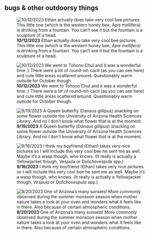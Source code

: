 ## bugs & other outdoorsy things

::: {layout-ncol="3" layout-nrow="2"}
![**10/12/2023** Ethan actually does take very cool bee pictures. This little one (which is the western honey bee, *Apis mellifera*) is drinking from a fountain. You can't see it but the fountain is a sculpture of a head.](images/IMG_3168.jpg)

![**10/12/2023** We went to Tohono Chul and it was a wonderful time :) There were a lot of round-ish cacti (as you can see here) and cute little areas scattered around. Questionably warm outside for October though.](images/IMG_8649.jpg)

![**9/19/2023** A Queen butterfly (*Danaus gillipus*) snacking on some flower outside the University of Arizona Health Sciences Library. And no I don't know what flower that is at the moment.](images/IMG_7969.jpg)

![**9/16/2023** I think my boyfriend (Ethan) takes very nice pictures so I will include this very cool bee he sent me as well. Maybe it's a wasp though, who knows. (It really is actually a Yellowjacket though, *Vespula* or *Dolichovespula* spp.)](images/IMG_0957.jpg)

![**8/20/2023** One of Arizona's many sunsets! More commonly observed during the summer monsoon season when mother nature takes a look at your oven and wonders what it feels like in there. Also because of certain atmospheric conditions.](images/IMG_7569.jpg)
:::
